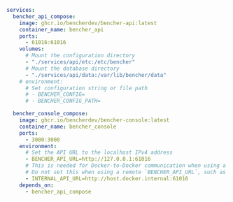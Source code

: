 ```yml
services:
  bencher_api_compose:
    image: ghcr.io/bencherdev/bencher-api:latest
    container_name: bencher_api
    ports:
      - 61016:61016
    volumes:
      # Mount the configuration directory
      - "./services/api/etc:/etc/bencher"
      # Mount the database directory
      - "./services/api/data:/var/lib/bencher/data"
    # environment:
      # Set configuration string or file path
      # - BENCHER_CONFIG=
      # - BENCHER_CONFIG_PATH=

  bencher_console_compose:
    image: ghcr.io/bencherdev/bencher-console:latest
    container_name: bencher_console
    ports:
      - 3000:3000
    environment:
      # Set the API URL to the localhost IPv4 address
      - BENCHER_API_URL=http://127.0.0.1:61016
      # This is needed for Docker-to-Docker communication when using a local `BENCHER_API_URL`
      # Do not set this when using a remote `BENCHER_API_URL`, such as https://bencher.example.com
      - INTERNAL_API_URL=http://host.docker.internal:61016
    depends_on:
      - bencher_api_compose
```
